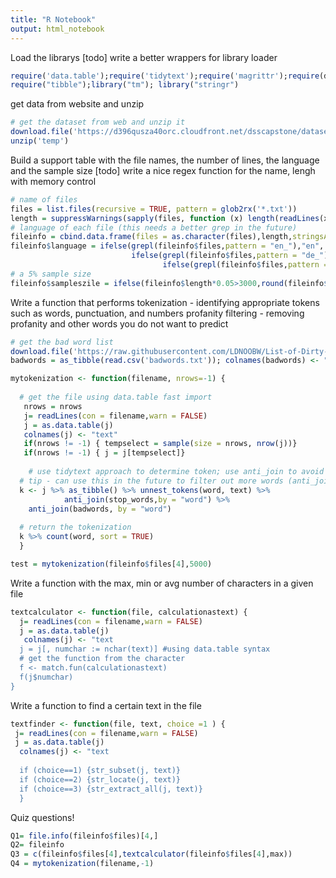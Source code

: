 ```yaml
---
title: "R Notebook"
output: html_notebook
---
```

Load the librarys
[todo] write a better wrappers for library loader

```r
require('data.table');require('tidytext');require('magrittr');require(dplyr);require(dtplyr)
require("tibble");library("tm"); library("stringr")
```

get data from website and unzip

```r
# get the dataset from web and unzip it
download.file('https://d396qusza40orc.cloudfront.net/dsscapstone/dataset/Coursera-SwiftKey.zip',destfile = "temp")
unzip('temp')
```

Build a support table with the file names, the number of lines, the language and the sample size
[todo] write a nice regex function for the name, lengh with memory control

```r

# name of files
files = list.files(recursive = TRUE, pattern = glob2rx('*.txt'))
length = suppressWarnings(sapply(files, function (x) length(readLines(x))))
# language of each file (this needs a better grep in the future)
fileinfo = cbind.data.frame(files = as.character(files),length,stringsAsFactors = FALSE)
fileinfo$language = ifelse(grepl(fileinfo$files,pattern = "en_"),"en", 
                           ifelse(grepl(fileinfo$files,pattern = "de_"),"de",
                                  ifelse(grepl(fileinfo$files,pattern = "fi_"),"fi", "ru")))
# a 5% sample size
fileinfo$sampleszile = ifelse(fileinfo$length*0.05>3000,round(fileinfo$length*0.05,0),3000)

```

Write a function that performs tokenization - identifying appropriate tokens such as words, punctuation, and numbers profanity filtering - removing profanity and other words you do not want to predict

```r
# get the bad word list 
download.file('https://raw.githubusercontent.com/LDNOOBW/List-of-Dirty-Naughty-Obscene-and-Otherwise-Bad-Words/master/en',"badwords.txt")
badwords = as_tibble(read.csv('badwords.txt')); colnames(badwords) <- "word"

```

```r
mytokenization <- function(filename, nrows=-1) {
  
  # get the file using data.table fast import
   nrows = nrows
   j= readLines(con = filename,warn = FALSE)
   j = as.data.table(j)
   colnames(j) <- "text"
   if(nrows != -1) { tempselect = sample(size = nrows, nrow(j))} 
   if(nrows != -1) { j = j[tempselect]}
 
    # use tidytext approach to determine token; use anti_join to avoid wording and bad words
  # tip - can use this in the future to filter out more words (anti_join)
  k <- j %>% as_tibble() %>% unnest_tokens(word, text) %>% 
            anti_join(stop_words,by = "word") %>% 
    anti_join(badwords, by = "word")
  
  # return the tokenization
  k %>% count(word, sort = TRUE)
  }

test = mytokenization(fileinfo$files[4],5000)

```

Write a function with the max, min or avg number of characters in a given file
```r
textcalculator <- function(file, calculationastext) {
  j= readLines(con = filename,warn = FALSE)
  j = as.data.table(j)
   colnames(j) <- "text
  j = j[, numchar := nchar(text)] #using data.table syntax
  # get the function from the character
  f <- match.fun(calculationastext)
  f(j$numchar)
}
```

Write a function to find a certain text in the file
```r
textfinder <- function(file, text, choice =1 ) {
 j= readLines(con = filename,warn = FALSE)
 j = as.data.table(j)
  colnames(j) <- "text
  
  if (choice==1) {str_subset(j, text)}
  if (choice==2) {str_locate(j, text)}
  if (choice==3) {str_extract_all(j, text)}
  }

```

Quiz questions!

```r
Q1= file.info(fileinfo$files)[4,]
Q2= fileinfo
Q3 = c(fileinfo$files[4],textcalculator(fileinfo$files[4],max))
Q4 = mytokenization(filename,-1)
```



